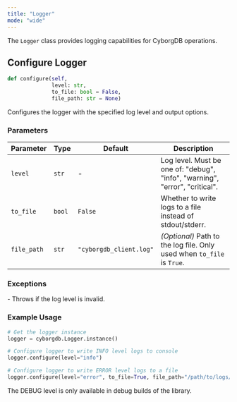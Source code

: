 ```yaml
---
title: "Logger"
mode: "wide"
---
```


The `Logger` class provides logging capabilities for CyborgDB operations.

## Configure Logger

```python
def configure(self,
              level: str,
              to_file: bool = False,
              file_path: str = None)
```

Configures the logger with the specified log level and output options.

### Parameters

| Parameter | Type | Default | Description |
|-----------|------|---------|-------------|
| `level` | `str` | - | Log level. Must be one of: "debug", "info", "warning", "error", "critical". |
| `to_file` | `bool` | `False` | Whether to write logs to a file instead of stdout/stderr. |
| `file_path` | `str` | `"cyborgdb_client.log"` | _(Optional)_ Path to the log file. Only used when `to_file` is `True`. |

### Exceptions

<AccordionGroup>
    <Accordion title="ValueError">
        - Throws if the log level is invalid.
    </Accordion>
</AccordionGroup>

### Example Usage

```python
# Get the logger instance
logger = cyborgdb.Logger.instance()

# Configure logger to write INFO level logs to console
logger.configure(level="info")

# Configure logger to write ERROR level logs to a file
logger.configure(level="error", to_file=True, file_path="/path/to/logs/cyborgdb.log")
```

<Tip>The DEBUG level is only available in debug builds of the library.</Tip>